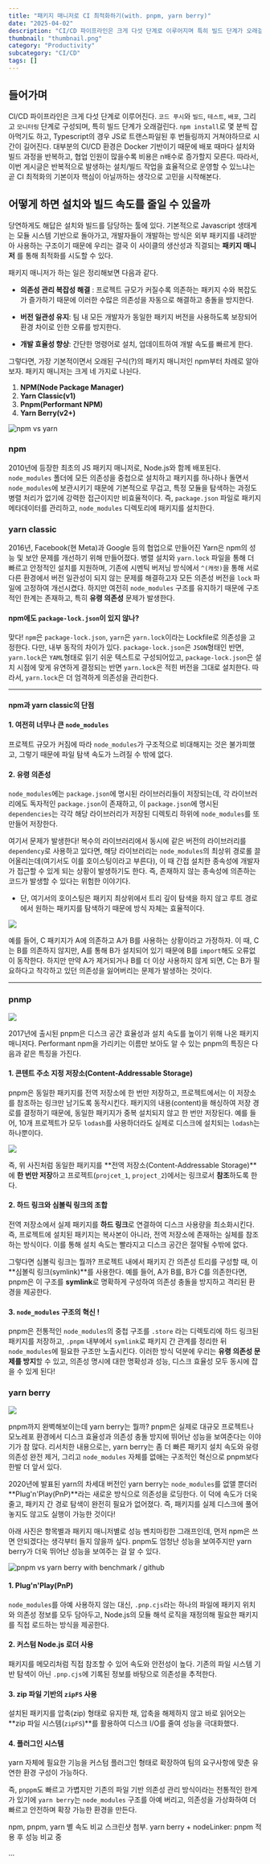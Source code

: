 ```yaml
---
title: "패키지 매니저로 CI 최적화하기(with. pnpm, yarn berry)"
date: "2025-04-02"
description: "CI/CD 파이프라인은 크게 다섯 단계로 이루어지며 특히 빌드 단계가 오래걸린다. npm install로 몇 분씩 잡아먹기도 하고, Typescript의 경우 JS로 트랜스파일된 후 번들링까지 거쳐야하므로 시간이 길어진다. 대부분의 CI/CD 환경은 Docker 기반이기 때문에 배포 때마다 설치와 빌드 과정을 반복하고, 협업 인원이 많을수록 비용은 n배수로 증가할지 모른다. 따라서, 이번 게시글은 반복적으로 발생하는 설치/빌드 작업을 효율적으로 운영할 수 있느냐는 곧 CI 최적화의 기본이자 핵심이 아닐까하는 생각으로 고민을 시작해본다."
thumbnail: "thumbnail.png"
category: "Productivity"
subcategory: "CI/CD"
tags: []
---
```


## 들어가며

CI/CD 파이프라인은 크게 다섯 단계로 이루어진다. `코드 푸시`와 `빌드`, `테스트`, `배포`, 그리고 `모니터링` 단계로 구성되며, 특히 빌드 단계가 오래걸린다. `npm install`로 몇 분씩 잡아먹기도 하고, Typescript의 경우 JS로 트랜스파일된 후 번들링까지 거쳐야하므로 시간이 길어진다. 대부분의 CI/CD 환경은 Docker 기반이기 때문에 배포 때마다 설치와 빌드 과정을 반복하고, 협업 인원이 많을수록 비용은 n배수로 증가할지 모른다. 따라서, 이번 게시글은 반복적으로 발생하는 설치/빌드 작업을 효율적으로 운영할 수 있느냐는 곧 CI 최적화의 기본이자 핵심이 아닐까하는 생각으로 고민을 시작해본다.

## 어떻게 하면 설치와 빌드 속도를 줄일 수 있을까

당연하게도 해답은 설치와 빌드를 담당하는 툴에 있다. 기본적으로 Javascript 생태계는 모듈 시스템 기반으로 돌아가고, 개발자들이 개발하는 방식은 외부 패키지를 내려받아 사용하는 구조이기 때문에 우리는 결국 이 사이클의 생산성과 직결되는 **패키지 매니저** 를 통해 최적화를 시도할 수 있다.

패키지 매니저가 하는 일은 정리해보면 다음과 같다.

- **의존성 관리 복잡성 해결** : 프로젝트 규모가 커질수록 의존하는 패키지 수와 복잡도가 즐가하기 때문에 이러한 수많은 의존성을 자동으로 해결하고 충돌을 방지한다.

- **버전 일관성 유지**: 팀 내 모든 개발자가 동일한 패키지 버전을 사용하도록 보장되어 환경 차이로 인한 오류를 방지한다.

- **개발 효율성 향상**: 간단한 명령어로 설치, 업데이트하여 개발 속도를 빠르게 한다.

그렇다면, 가장 기본적이면서 오래된 구식(?)의 패키지 매니저인 npm부터 차례로 알아보자. 패키지 매니저는 크게 네 가지로 나뉜다.

1. **NPM(Node Package Manager)**
2. **Yarn Classic(v1)**
3. **Pnpm(Performant NPM)**
4. **Yarn Berry(v2+)**

![npm vs yarn](1.png)

### npm

2010년에 등장한 최초의 JS 패키지 매니저로, Node.js와 함께 배포된다. `node_modules` 폴더에 모든 의존성을 중첩으로 설치하고 패키지를 하나하나 돌면서 `node_modules`에 보관시키기 때문에 기본적으로 무겁고, 특정 모듈을 탐색하는 과정도 병렬 처리가 없기에 강력한 접근이지만 비효율적이다. 즉, `package.json` 파일로 패키지 메타데이터를 관리하고, `node_modules` 디렉토리에 패키지를 설치한다.

### yarn classic

2016년, Facebook(현 Meta)과 Google 등의 협업으로 만들어진 Yarn은 npm의 성능 및 보안 문제를 개선하기 위해 만들어졌다. 병렬 설치와 `yarn.lock` 파일을 통해 더 빠르고 안정적인 설치를 지원하며, 기존에 시멘틱 버저닝 방식에서 `^(캐럿)`을 통해 서로 다른 환경에서 버전 일관성이 되지 않는 문제를 해결하고자 모든 의존성 버전을 `lock` 파일에 고정하여 개선시켰다. 하지만 여전히 `node_modules` 구조를 유지하기 때문에 구조적인 한계는 존재하고, 특히 **유령 의존성** 문제가 발생한다.

#### npm에도 `package-lock.json`이 있지 않나?

맞다! `npm`은 `package-lock.json`, `yarn`은 `yarn.lock`이라는 Lockfile로 의존성을 고정한다. 다만, 내부 동작의 차이가 있다. `package-lock.json`은 `JSON`형태인 반면, `yarn.lock`은 `YAML`형태로 읽기 쉬운 텍스트로 구성되어있고, `package-lock.json`은 설치 시점에 맞게 유연하게 결정되는 반면 `yarn.lock`은 적힌 버전을 그대로 설치한다. 따라서, `yarn.lock`은 더 엄격하게 의존성을 관리한다.

---

#### npm과 yarn classic의 단점

#### 1. 여전히 너무나 큰 `node_modules`

프로젝트 규모가 커짐에 따라 `node_modules`가 구조적으로 비대해지는 것은 불가피했고, 그렇기 때문에 파일 탐색 속도가 느려질 수 밖에 없다.

#### 2. 유령 의존성

`node_modules`에는 `package.json`에 명시된 라이브러리들이 저장되는데, 각 라이브러리에도 독자적인 `package.json`이 존재하고, 이 `package.json`에 명시된 `dependencies`는 각각 해당 라이브러리가 저장된 디렉토리 하위에 `node_modules`를 또 만들어 저장한다.

여기서 문제가 발생한다! 복수의 라이브러리에서 동시에 같은 버전의 라이브러리를 `dependency`로 사용하고 있다면, 해당 라이브러리는 `node_modules`의 최상위 경로롤 끌어올리는데(여기서도 이를 호이스팅이라고 부른다), 이 때 간접 설치한 종속성에 개발자가 접근할 수 있게 되는 상황이 발생하기도 한다. 즉, 존재하지 않는 종속성에 의존하는 코드가 발생할 수 있다는 위험한 이야기다.

- 단, 여기서의 호이스팅은 패키지 최상위에서 트리 깊이 탐색을 하지 않고 루트 경로에서 원하는 패키지를 탐색하기 때문에 방식 자체는 효율적이다.

![](2.jpg)

예를 들어, C 패키지가 A에 의존하고 A가 B를 사용하는 상황이라고 가정하자. 이 때, C는 B를 의존하지 않지만, A를 통해 B가 설치되어 있기 때문에 B를 `import`해도 오류없이 동작한다. 하지만 만약 A가 제거되거나 B를 더 이상 사용하지 않게 되면, C는 B가 필요하다고 착각하고 있던 의존성을 잃어버리는 문제가 발생하는 것이다.

---

### pnmp

![](3.jpg)

2017년에 출시된 pnpm은 디스크 공간 효율성과 설치 속도를 높이기 위해 나온 패키지 매니저다. Performant npm을 가리키는 이름만 보아도 알 수 있는 pnpm의 특징은 다음과 같은 특징을 가진다.

#### 1. 콘텐트 주소 지정 저장소(Content-Addressable Storage)

pnpm은 동일한 패키지를 전역 저장소에 한 번만 저장하고, 프로젝트에서는 이 저장소를 참조하는 링크만 남기도록 동작시킨다. 패키지의 내용(content)을 해싱하여 저장 경로를 결정하기 때문에, 동일한 패키지가 중복 설치되지 않고 한 번만 저장된다. 예를 들어, 10개 프로젝트가 모두 `lodash`를 사용하더라도 실제로 디스크에 설치되는 `lodash`는 하나뿐이다.

![](4.jpg)

즉, 위 사진처럼 동일한 패키지를 **전역 저장소(Content-Addressable Storage)**에 **한 번만 저장**하고 프로젝트(`projcet_1`, `project_2`)에서는 링크로서 **참조**하도록 한다.

#### 2. 하드 링크와 심볼릭 링크의 조합

전역 저장소에서 실제 패키지를 **하드 링크**로 연결하여 디스크 사용량을 최소화시킨다. 즉, 프로젝트에 설치된 패키지는 복사본이 아니라, 전역 저장소에 존재하는 실체를 참조하는 방식이다. 이를 통해 설치 속도는 빨라지고 디스크 공간은 절약될 수밖에 없다.

그렇다면 심볼릭 링크는 뭘까? 프로젝트 내에서 패키지 간 의존성 트리를 구성할 때, 이 **심볼릭 링크(symlink)**를 사용한다. 예를 들어, A가 B를, B가 C를 의존한다면, pnpm은 이 구조를 **symlink**로 명확하게 구성하여 의존성 충돌을 방지하고 격리된 환경을 제공한다.

#### 3. `node_modules` 구조의 혁신 !

pnpm은 전통적인 `node_modules`의 중첩 구조를 `.store` 라는 디렉토리에 하드 링크된 패키지를 저장하고, `.pnpm` 내부에서 `symlink`로 패키지 간 관계를 정리한 뒤 `node_modules`에 필요한 구조만 노출시킨다. 이러한 방식 덕분에 우리는 **유령 의존성 문제를 방지**할 수 있고, 의존성 명시에 대한 명확성과 성능, 디스크 효율성 모두 동시에 잡을 수 있게 된다!

### yarn berry

![](5.jpg)

pnpm까지 완벽해보이는데 yarn berry는 뭘까? pnpm은 실제로 대규모 프로젝트나 모노레포 환경에서 디스크 효율성과 의존성 충돌 방지에 뛰어난 성능을 보여준다는 이야기가 참 많다. 리서치한 내용으로는, yarn berry는 좀 더 빠른 패키지 설치 속도와 유령 의존성 완전 제거, 그리고 `node_modules` 자체를 없애는 구조적인 혁신으로 pnpm보다 한발 더 앞서 있다.

2020년에 발표된 yarn의 차세대 버전인 yarn berry는 `node_modules`를 없앨 뿐더러 **Plug'n'Play(PnP)**라는 새로운 방식으로 의존성을 로딩한다. 이 덕에 속도가 더욱 줄고, 패키지 간 경로 탐색이 완전히 필요가 없어졌다. 즉, 패키지를 실제 디스크에 풀어놓지도 않고도 실행이 가능한 것이다!

아래 사진은 항목별과 패키지 매니저별로 성능 벤치마킹한 그래프인데, 먼저 npm은 쓰면 안되겠다는 생각부터 들지 않을까 싶다. pnpm도 엄청난 성능을 보여주지만 yarn berry가 더욱 뛰어난 성능을 보여주는 걸 알 수 있다.

![pnpm vs yarn berry with benchmark / github](6.png)

#### 1. Plug'n'Play(PnP)

`node_modules`를 아예 사용하지 않는 대신, `.pnp.cjs`라는 하나의 파일에 패키지 위치와 의존성 정보를 모두 담아두고, Node.js의 모듈 해석 로직을 재정의해 필요한 패키지를 직접 로드하는 방식을 제공한다.

#### 2. 커스텀 Node.js 로더 사용

패키지를 메모리처럼 직접 참조할 수 있어 속도와 안전성이 높다. 기존의 파일 시스템 기반 탐색이 아닌 `.pnp.cjs`에 기록된 정보를 바탕으로 의존성을 추적한다.

#### 3. zip 파일 기반의 `zipFS` 사용

설치된 패키지를 압축(zip) 형태로 유지한 채, 압축을 해제하지 않고 바로 읽어오는 **zip 파일 시스템(`zipFS`)**를 활용하여 디스크 I/O를 줄여 성능을 극대화했다.

#### 4. 플러그인 시스템

yarn 자체에 필요한 기능을 커스텀 플러그인 형태로 확장하여 팀의 요구사항에 맞춘 유연한 환경 구성이 가능하다.

즉, `pnppm`도 빠르고 가볍지만 기존의 파일 기반 의존성 관리 방식이라는 전통적인 한계가 있기에 `yarn berry`는 `node_modules` 구조를 아예 버리고, 의존성을 가상화하여 더 빠르고 안전하며 확장 가능한 환경을 만든다.

npm, pnpm, yarn 별 속도 비교 스크린샷 첨부. yarn berry + nodeLinker: pnpm 적용 후 성능 비교 중

...
